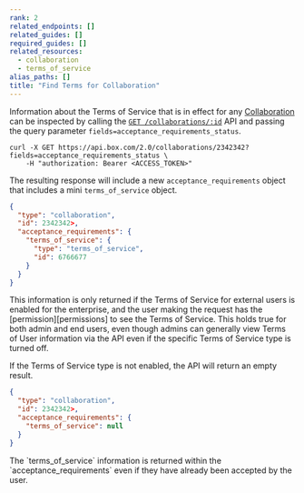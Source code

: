 ```yaml
---
rank: 2
related_endpoints: []
related_guides: []
required_guides: []
related_resources:
  - collaboration
  - terms_of_service
alias_paths: []
title: "Find Terms for Collaboration"
---
```

Information about the Terms of Service that is in effect for any
[Collaboration](r://collaboration) can be inspected by calling the
[`GET /collaborations/:id`](e://get-collaborations-id) API and passing the query
parameter `fields=acceptance_requirements_status`.

<Tabs>
  <Tab title='cURL'>

```curl
curl -X GET https://api.box.com/2.0/collaborations/2342342?fields=acceptance_requirements_status \
    -H "authorization: Bearer <ACCESS_TOKEN>"
```

  </Tab>
</Tabs>

The resulting response will include a new `acceptance_requirements` object that
includes a mini `terms_of_service` object.

```json
{
  "type": "collaboration",
  "id": 2342342>,
  "acceptance_requirements": {
    "terms_of_service": {
      "type": "terms_of_service",
      "id": 6766677
    }
  }
}
```

<Message>
  This information is only returned if the Terms of Service for external users is
  enabled for the enterprise, and the user making the request has the
  [permission][permissions] to see the Terms of Service. This holds true for
  both admin and end users, even though admins can generally view Terms of User
  information via the API even if the specific Terms of Service type is
  turned off.
</Message>

If the Terms of Service type is not enabled, the API will return an empty
result.

```json
{
  "type": "collaboration",
  "id": 2342342>,
  "acceptance_requirements": {
    "terms_of_service": null
  }
}
```

<Message>
  The `terms_of_service` information is returned within the
  `acceptance_requirements` even if they have already been accepted by the user.
</Message>

[permissions]: g://security/terms-of-service/permissions
